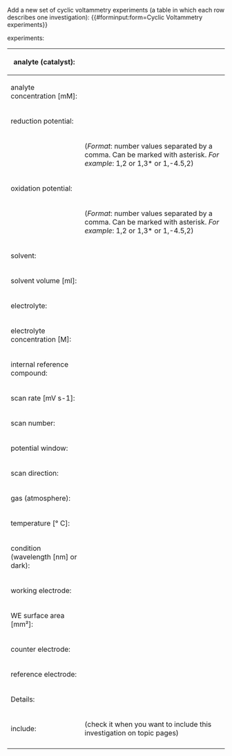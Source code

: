 <noinclude>
Add a new set of cyclic voltammetry experiments (a table in which each row describes one investigation):
{{#forminput:form=Cyclic Voltammetry experiments}}
</noinclude>

<includeonly>
{{{for template|Cyclic Voltammetry experiments}}}
experiments:
{{{field|experiments|holds template}}}
{{{end template}}}

{{{for template|Cyclic Voltammetry|multiple|embed in field=Cyclic Voltammetry experiments[experiments]}}}
{| class="formtable"
! analyte (catalyst):
| {{{field|anl|input type=combobox|property=Analyte|values from url=molecule_lookup_analyte}}}
|-
! analyte concentration [mM]:
| {{{field|anl conc|input type=regexp|property=Analyte concentration|base type=Number|message=Input a positive number|regexp=/^([0-9]*\.)?[0-9]*$/}}}
|-
! reduction potential:
| {{{field|reduction potential|input type=regexp|base type=string|message=Input series of numbers according to the format description|regexp=/^[+-]?[0-9]*\.?[0-9]+?\*?(,[+-]?[0-9]*\.?[0-9]+?\*?)*$/}}}
|-
|
| (''Format'': number values separated by a comma. Can be marked with asterisk. ''For example'': 1,2 or 1,3* or 1,-4.5,2)
|-
! oxidation potential:
| {{{field|oxidation potential|input type=regexp|base type=string|message=Input series of numbers according to the format description|regexp=/^[+-]?[0-9]*\.?[0-9]+?\*?(,[+-]?[0-9]*\.?[0-9]+?\*?)*$/}}}
|-
|
| (''Format'': number values separated by a comma. Can be marked with asterisk. ''For example'': 1,2 or 1,3* or 1,-4.5,2)
|-
! solvent:
| {{{field|solv|input type=combobox|property=Solvent A|values from url=molecule_lookup_solvent}}}
|-
! solvent volume [ml]:
| {{{field|solv vol|input type=regexp|property=Solvent volume|base type=Number|message=Input a positive number|regexp=/^([0-9]*\.)?[0-9]*$/}}}
|-
! electrolyte:
| {{{field|electrolyte|property=Electrolyte|input type=dropdown}}}
|-
! electrolyte concentration [M]:
| {{{field|el conc|input type=regexp|property=Electrolyte concentration|base type=Number|message=Input a positive number|regexp=/^([0-9]*\.)?[0-9]*$/}}}
|-
! internal reference compound:
| {{{field|int ref comp|property=Internal reference compound|input type=dropdown}}}
|-
! scan rate [mV s-1]:
| {{{field|scan rate|input type=regexp|property=Scan rate|base type=Number|message=Input a positive number|regexp=/^([0-9]*\.)?[0-9]*$/}}}
|-
! scan number:
| {{{field|scan number|input type=regexp|property=Scan number|base type=Number|message=Input a positive integer|regexp=/^[0-9]*$/}}}
|-
! potential window:
| {{{field|potential window|property=Potential window|input type=string}}}
|-
! scan direction:
| {{{field|scan dir|property=Scan direction|input type=dropdown}}}
|-
! gas (atmosphere):
| {{{field|gas|property=Gas|input type=combobox}}}
|-
! temperature [° C]:
| {{{field|temp|input type=regexp|property=Temperature|base type=Number|message=Input a positive number|regexp=/^([0-9]*\.)?[0-9]*$/}}}
|-
! condition (wavelength [nm] or dark):
| {{{field|cond|property=Condition|input type=string}}}
|-
! working electrode:
| {{{field|WE|property=Working electrode|input type=dropdown}}}
|-
! WE surface area [mm²]:
| {{{field|WE area|property=Working electrode surface area|input type=regexp|base type=Number|message=Input a positive number|regexp=/^([0-9]*\.)?[0-9]*$/}}}
|-
! counter electrode:
| {{{field|CE|property=Counter electrode|input type=dropdown}}}
|-
! reference electrode:
| {{{field|RE|property=Reference electrode|input type=dropdown}}}
|-
! Details:
| {{{field|details|input type=textarea|property=Details|message=Arbitrary extra information}}}
|-
! include:
| {{{field|include|input type=checkbox|property=Include}}} (check it when you want to include this investigation on topic pages)
|-
|}
{{{end template}}}

{{{standard input|save}}} {{{standard input|preview}}} {{{standard input|changes}}} {{{standard input|cancel}}}
</includeonly>